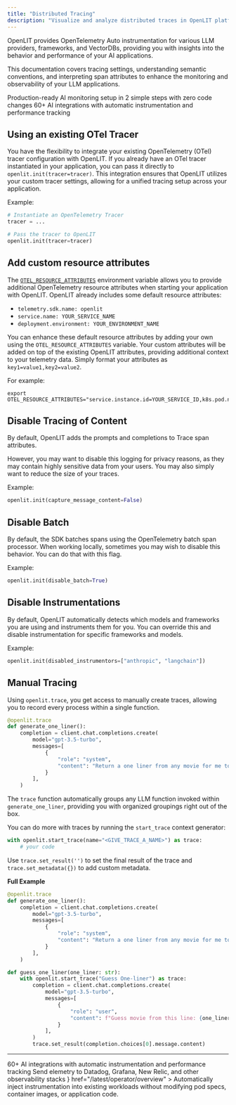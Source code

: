 ```yaml
---
title: "Distributed Tracing"
description: "Visualize and analyze distributed traces in OpenLIT platform with detailed span analysis and performance insights"
---
```


OpenLIT provides OpenTelemetry Auto instrumentation for various LLM providers, frameworks, and VectorDBs, providing you with insights into the behavior and performance of your AI applications.

This documentation covers tracing settings, understanding semantic conventions, and interpreting span attributes to enhance the monitoring and observability of your LLM applications.

<CardGroup cols={2}>
  <Card title="Quickstart: LLM Observablity" href="/latest/sdk/quickstart-ai-observability" icon='bolt'>
    Production-ready AI monitoring setup in 2 simple steps with zero code changes
  </Card>
  <Card title="Integrations" href="/latest/sdk/integrations/overview" icon='circle-nodes'>
    60+ AI integrations with automatic instrumentation and performance tracking
  </Card>
</CardGroup>

## Using an existing OTel Tracer

You have the flexibility to integrate your existing OpenTelemetry (OTel) tracer configuration with OpenLIT.
If you already have an OTel tracer instantiated in your application, you can pass it directly to `openlit.init(tracer=tracer)`.
This integration ensures that OpenLIT utilizes your custom tracer settings, allowing for a unified tracing setup across your application.

Example:

```python
# Instantiate an OpenTelemetry Tracer
tracer = ...

# Pass the tracer to OpenLIT
openlit.init(tracer=tracer)
```

## Add custom resource attributes

The [`OTEL_RESOURCE_ATTRIBUTES`](https://opentelemetry.io/docs/languages/sdk-configuration/general/#otel_resource_attributes) environment variable allows you to provide additional OpenTelemetry resource attributes when starting your application with OpenLIT. OpenLIT already includes some default resource attributes:

- `telemetry.sdk.name: openlit`
- `service.name: YOUR_SERVICE_NAME`
- `deployment.environment: YOUR_ENVIRONMENT_NAME`

You can enhance these default resource attributes by adding your own using the `OTEL_RESOURCE_ATTRIBUTES` variable. Your custom attributes will be added on top of the existing OpenLIT attributes, providing additional context to your telemetry data. Simply format your attributes as `key1=value1,key2=value2`.

For example:

```shell
export OTEL_RESOURCE_ATTRIBUTES="service.instance.id=YOUR_SERVICE_ID,k8s.pod.name=K8S_POD_NAME,k8s.namespace.name=K8S_NAMESPACE,k8s.node.name=K8S_NODE_NAME"
```

## Disable Tracing of Content

By default, OpenLIT adds the prompts and completions to Trace span attributes.

However, you may want to disable this logging for privacy reasons, as they may contain highly sensitive data from your users. You may also simply want to reduce the size of your traces.

Example:

```python
openlit.init(capture_message_content=False)
```

## Disable Batch

By default, the SDK batches spans using the OpenTelemetry batch span processor. When working locally, sometimes you may wish to disable this behavior. You can do that with this flag.

Example:

```python
openlit.init(disable_batch=True)
```

## Disable Instrumentations

By default, OpenLIT automatically detects which models and frameworks you are using and instruments them for you. You can override this and disable instrumentation for specific frameworks and models.

Example:

```python
openlit.init(disabled_instrumentors=["anthropic", "langchain"])
```

## Manual Tracing

Using `openlit.trace`, you get access to manually create traces, allowing you to record every process within a single function.

```python python
@openlit.trace
def generate_one_liner():
    completion = client.chat.completions.create(
        model="gpt-3.5-turbo",
        messages=[
            {
                "role": "system",
                "content": "Return a one liner from any movie for me to guess",
            }
        ],
    )
```

The `trace` function automatically groups any LLM function invoked within `generate_one_liner`, providing you with organized groupings right out of the box.

You can do more with traces by running the `start_trace` context generator:

```python python
with openlit.start_trace(name="<GIVE_TRACE_A_NAME>") as trace:
    # your code
```

Use `trace.set_result('')` to set the final result of the trace and `trace.set_metadata({})` to add custom metadata.

**Full Example**

```python python
@openlit.trace
def generate_one_liner():
    completion = client.chat.completions.create(
        model="gpt-3.5-turbo",
        messages=[
            {
                "role": "system",
                "content": "Return a one liner from any movie for me to guess",
            }
        ],
    )

def guess_one_liner(one_liner: str):
    with openlit.start_trace("Guess One-liner") as trace:
        completion = client.chat.completions.create(
            model="gpt-3.5-turbo",
            messages=[
                {
                    "role": "user",
                    "content": f"Guess movie from this line: {one_liner}",
                }
            ],
        )
        trace.set_result(completion.choices[0].message.content)
```

---

<CardGroup cols={2}>
  <Card title="Integrations" href="/latest/sdk/integrations/overview" icon='circle-nodes'>
    60+ AI integrations with automatic instrumentation and performance tracking
  </Card>
  <Card title="Destinations" href="/latest/sdk/destinations/overview" icon='link'>
    Send elemetry to Datadog, Grafana, New Relic, and other observability stacks
  </Card>
</CardGroup>
<Card
    title="Running in Kubernetes? Try the OpenLIT Operator"
    icon={<svg role="img" viewBox="0 0 24 24" xmlns="http://www.w3.org/2000/svg">
    <title>Kubernetes</title>
    <path fill="#FFA500" d="M10.204 14.35l.007.01-.999 2.413a5.171 5.171 0 0 1-2.075-2.597l2.578-.437.004.005a.44.44 0 0 1 .484.606zm-.833-2.129a.44.44 0 0 0 .173-.756l.002-.011L7.585 9.7a5.143 5.143 0 0 0-.73 3.255l2.514-.725.002-.009zm1.145-1.98a.44.44 0 0 0 .699-.337l.01-.005.15-2.62a5.144 5.144 0 0 0-3.01 1.442l2.147 1.523.004-.002zm.76 2.75l.723.349.722-.347.18-.78-.5-.623h-.804l-.5.623.179.779zm1.5-3.095a.44.44 0 0 0 .7.336l.008.003 2.134-1.513a5.188 5.188 0 0 0-2.992-1.442l.148 2.615.002.001zm10.876 5.97l-5.773 7.181a1.6 1.6 0 0 1-1.248.594l-9.261.003a1.6 1.6 0 0 1-1.247-.596l-5.776-7.18a1.583 1.583 0 0 1-.307-1.34L2.1 5.573c.108-.47.425-.864.863-1.073L11.305.513a1.606 1.606 0 0 1 1.385 0l8.345 3.985c.438.209.755.604.863 1.073l2.062 8.955c.108.47-.005.963-.308 1.34zm-3.289-2.057c-.042-.01-.103-.026-.145-.034-.174-.033-.315-.025-.479-.038-.35-.037-.638-.067-.895-.148-.105-.04-.18-.165-.216-.216l-.201-.059a6.45 6.45 0 0 0-.105-2.332 6.465 6.465 0 0 0-.936-2.163c.052-.047.15-.133.177-.159.008-.09.001-.183.094-.282.197-.185.444-.338.743-.522.142-.084.273-.137.415-.242.032-.024.076-.062.11-.089.24-.191.295-.52.123-.736-.172-.216-.506-.236-.745-.045-.034.027-.08.062-.111.088-.134.116-.217.23-.33.35-.246.25-.45.458-.673.609-.097.056-.239.037-.303.033l-.19.135a6.545 6.545 0 0 0-4.146-2.003l-.012-.223c-.065-.062-.143-.115-.163-.25-.022-.268.015-.557.057-.905.023-.163.061-.298.068-.475.001-.04-.001-.099-.001-.142 0-.306-.224-.555-.5-.555-.275 0-.499.249-.499.555l.001.014c0 .041-.002.092 0 .128.006.177.044.312.067.475.042.348.078.637.056.906a.545.545 0 0 1-.162.258l-.012.211a6.424 6.424 0 0 0-4.166 2.003 8.373 8.373 0 0 1-.18-.128c-.09.012-.18.04-.297-.029-.223-.15-.427-.358-.673-.608-.113-.12-.195-.234-.329-.349-.03-.026-.077-.062-.111-.088a.594.594 0 0 0-.348-.132.481.481 0 0 0-.398.176c-.172.216-.117.546.123.737l.007.005.104.083c.142.105.272.159.414.242.299.185.546.338.743.522.076.082.09.226.1.288l.16.143a6.462 6.462 0 0 0-1.02 4.506l-.208.06c-.055.072-.133.184-.215.217-.257.081-.546.11-.895.147-.164.014-.305.006-.48.039-.037.007-.09.02-.133.03l-.004.002-.007.002c-.295.071-.484.342-.423.608.061.267.349.429.645.365l.007-.001.01-.003.129-.029c.17-.046.294-.113.448-.172.33-.118.604-.217.87-.256.112-.009.23.069.288.101l.217-.037a6.5 6.5 0 0 0 2.88 3.596l-.09.218c.033.084.069.199.044.282-.097.252-.263.517-.452.813-.091.136-.185.242-.268.399-.02.037-.045.095-.064.134-.128.275-.034.591.213.71.248.12.556-.007.69-.282v-.002c.02-.039.046-.09.062-.127.07-.162.094-.301.144-.458.132-.332.205-.68.387-.897.05-.06.13-.082.215-.105l.113-.205a6.453 6.453 0 0 0 4.609.012l.106.192c.086.028.18.042.256.155.136.232.229.507.342.84.05.156.074.295.145.457.016.037.043.09.062.129.133.276.442.402.69.282.247-.118.341-.435.213-.71-.02-.039-.045-.096-.065-.134-.083-.156-.177-.261-.268-.398-.19-.296-.346-.541-.443-.793-.04-.13.007-.21.038-.294-.018-.022-.059-.144-.083-.202a6.499 6.499 0 0 0 2.88-3.622c.064.01.176.03.213.038.075-.05.144-.114.28-.104.266.039.54.138.87.256.154.06.277.128.448.173.036.01.088.019.13.028l.009.003.007.001c.297.064.584-.098.645-.365.06-.266-.128-.537-.423-.608zM16.4 9.701l-1.95 1.746v.005a.44.44 0 0 0 .173.757l.003.01 2.526.728a5.199 5.199 0 0 0-.108-1.674A5.208 5.208 0 0 0 16.4 9.7zm-4.013 5.325a.437.437 0 0 0-.404-.232.44.44 0 0 0-.372.233h-.002l-1.268 2.292a5.164 5.164 0 0 0 3.326.003l-1.27-2.296h-.01zm1.888-1.293a.44.44 0 0 0-.27.036.44.44 0 0 0-.214.572l-.003.004 1.01 2.438a5.15 5.15 0 0 0 2.081-2.615l-2.6-.44-.004.005z"/></svg>}
    href="/latest/operator/overview"
  >
  Automatically inject instrumentation into existing workloads without modifying pod specs, container images, or application code.
  </Card>